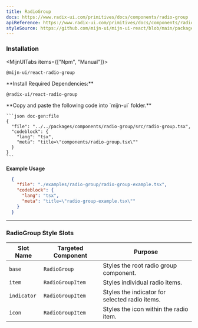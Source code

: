 ```yaml
---
title: RadioGroup
docs: https://www.radix-ui.com/primitives/docs/components/radio-group
apiReference: https://www.radix-ui.com/primitives/docs/components/radio-group#api-reference
styleSource: https://github.com/mijn-ui/mijn-ui-react/blob/main/packages/theme/src/components/radio-group.ts
---
```



<ComponentPreview>
  <RadioGroupExample />
</ComponentPreview>

### Installation

<MijnUITabs items={["Npm", "Manual"]}>
  <MijnUITabsContent value="Npm">
  ```package-install
  @mijn-ui/react-radio-group
  ```
  </MijnUITabsContent>
  <MijnUITabsContent value="Manual">

  <Steps>
  <Step>
  **Install Required Dependencies:**

  ```package-install
  @radix-ui/react-radio-group
  ```
  </Step>

  <Step>
    **Copy and paste the following code into  `mijn-ui` folder.**

    ```json doc-gen:file
    {
      "file": "../../packages/components/radio-group/src/radio-group.tsx",
      "codeblock": {
        "lang": "tsx",
        "meta": "title=\"components/radio-group.tsx\""
      }
    }
    ```

  </Step>
</Steps>
</MijnUITabsContent>
</MijnUITabs>

**Example Usage**

```json doc-gen:file
  {
    "file": "./examples/radio-group/radio-group-example.tsx",
    "codeblock": {
      "lang": "tsx",
      "meta": "title=\"radio-group-example.tsx\""
    }
  }
```

---

### RadioGroup Style Slots

| **Slot Name**    | **Targeted Component** | **Purpose**                                      |
|-------------------|------------------------|-------------------------------------------------|
| `base`           | `RadioGroup`          | Styles the root radio group component.          |
| `item`           | `RadioGroupItem`      | Styles individual radio items.                  |
| `indicator`      | `RadioGroupItem`      | Styles the indicator for selected radio items.  |
| `icon`           | `RadioGroupItem`      | Styles the icon within the radio item.          |

